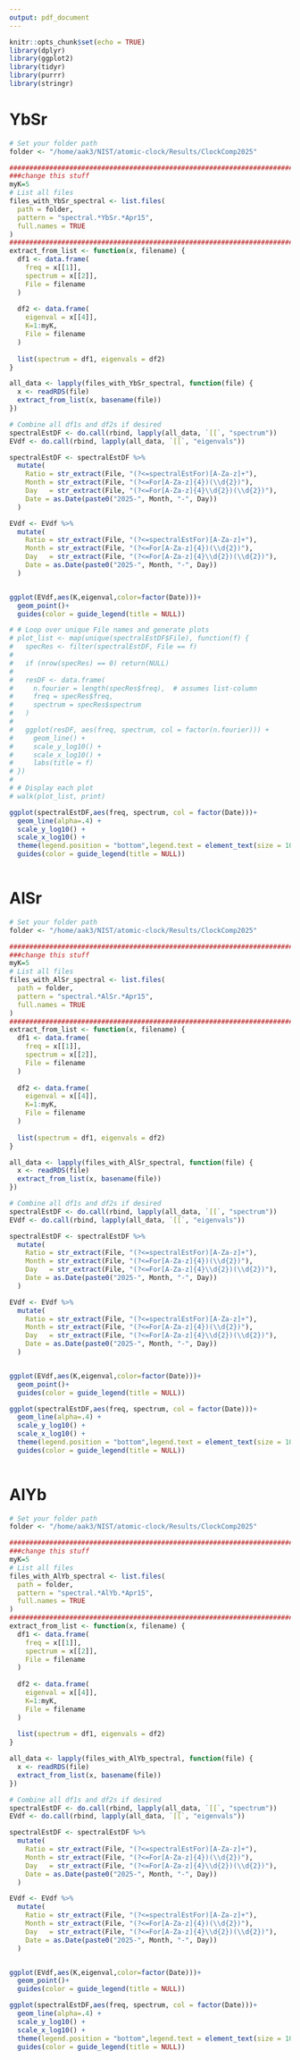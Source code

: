 ```yaml
---
output: pdf_document
---
```


```r
knitr::opts_chunk$set(echo = TRUE)
library(dplyr)
library(ggplot2)
library(tidyr)
library(purrr)
library(stringr)

```


# YbSr

```r

# Set your folder path
folder <- "/home/aak3/NIST/atomic-clock/Results/ClockComp2025"  

###################################################################################
###change this stuff
myK=5
# List all files 
files_with_YbSr_spectral <- list.files(
  path = folder,
  pattern = "spectral.*YbSr.*Apr15",
  full.names = TRUE
)
####################################################################################
extract_from_list <- function(x, filename) {
  df1 <- data.frame(
    freq = x[[1]],
    spectrum = x[[2]],
    File = filename
  )
  
  df2 <- data.frame(
    eigenval = x[[4]],
    K=1:myK,
    File = filename
  )
  
  list(spectrum = df1, eigenvals = df2)
}

all_data <- lapply(files_with_YbSr_spectral, function(file) {
  x <- readRDS(file)
  extract_from_list(x, basename(file))
})

# Combine all df1s and df2s if desired
spectralEstDF <- do.call(rbind, lapply(all_data, `[[`, "spectrum"))
EVdf <- do.call(rbind, lapply(all_data, `[[`, "eigenvals"))

spectralEstDF <- spectralEstDF %>%
  mutate(
    Ratio = str_extract(File, "(?<=spectralEstFor)[A-Za-z]+"),
    Month = str_extract(File, "(?<=For[A-Za-z]{4})(\\d{2})"),
    Day   = str_extract(File, "(?<=For[A-Za-z]{4}\\d{2})(\\d{2})"),
    Date = as.Date(paste0("2025-", Month, "-", Day))
  )

EVdf <- EVdf %>%
  mutate(
    Ratio = str_extract(File, "(?<=spectralEstFor)[A-Za-z]+"),
    Month = str_extract(File, "(?<=For[A-Za-z]{4})(\\d{2})"),
    Day   = str_extract(File, "(?<=For[A-Za-z]{4}\\d{2})(\\d{2})"),
    Date = as.Date(paste0("2025-", Month, "-", Day))
  )


ggplot(EVdf,aes(K,eigenval,color=factor(Date)))+
  geom_point()+
  guides(color = guide_legend(title = NULL))

# # Loop over unique File names and generate plots
# plot_list <- map(unique(spectralEstDF$File), function(f) {
#   specRes <- filter(spectralEstDF, File == f)
# 
#   if (nrow(specRes) == 0) return(NULL)
# 
#   resDF <- data.frame(
#     n.fourier = length(specRes$freq),  # assumes list-column
#     freq = specRes$freq,
#     spectrum = specRes$spectrum
#   )
# 
#   ggplot(resDF, aes(freq, spectrum, col = factor(n.fourier))) +
#     geom_line() +
#     scale_y_log10() +
#     scale_x_log10() +
#     labs(title = f)
# })
# 
# # Display each plot
# walk(plot_list, print)
```

```r

ggplot(spectralEstDF,aes(freq, spectrum, col = factor(Date)))+
  geom_line(alpha=.4) +
  scale_y_log10() +
  scale_x_log10() +
  theme(legend.position = "bottom",legend.text = element_text(size = 10)) +
  guides(color = guide_legend(title = NULL))
  

```




# AlSr

```r

# Set your folder path
folder <- "/home/aak3/NIST/atomic-clock/Results/ClockComp2025"  

###################################################################################
###change this stuff
myK=5
# List all files 
files_with_AlSr_spectral <- list.files(
  path = folder,
  pattern = "spectral.*AlSr.*Apr15",
  full.names = TRUE
)
####################################################################################
extract_from_list <- function(x, filename) {
  df1 <- data.frame(
    freq = x[[1]],
    spectrum = x[[2]],
    File = filename
  )
  
  df2 <- data.frame(
    eigenval = x[[4]],
    K=1:myK,
    File = filename
  )
  
  list(spectrum = df1, eigenvals = df2)
}

all_data <- lapply(files_with_AlSr_spectral, function(file) {
  x <- readRDS(file)
  extract_from_list(x, basename(file))
})

# Combine all df1s and df2s if desired
spectralEstDF <- do.call(rbind, lapply(all_data, `[[`, "spectrum"))
EVdf <- do.call(rbind, lapply(all_data, `[[`, "eigenvals"))

spectralEstDF <- spectralEstDF %>%
  mutate(
    Ratio = str_extract(File, "(?<=spectralEstFor)[A-Za-z]+"),
    Month = str_extract(File, "(?<=For[A-Za-z]{4})(\\d{2})"),
    Day   = str_extract(File, "(?<=For[A-Za-z]{4}\\d{2})(\\d{2})"),
    Date = as.Date(paste0("2025-", Month, "-", Day))
  )

EVdf <- EVdf %>%
  mutate(
    Ratio = str_extract(File, "(?<=spectralEstFor)[A-Za-z]+"),
    Month = str_extract(File, "(?<=For[A-Za-z]{4})(\\d{2})"),
    Day   = str_extract(File, "(?<=For[A-Za-z]{4}\\d{2})(\\d{2})"),
    Date = as.Date(paste0("2025-", Month, "-", Day))
  )


ggplot(EVdf,aes(K,eigenval,color=factor(Date)))+
  geom_point()+
  guides(color = guide_legend(title = NULL))

```

```r

ggplot(spectralEstDF,aes(freq, spectrum, col = factor(Date)))+
  geom_line(alpha=.4) +
  scale_y_log10() +
  scale_x_log10() +
  theme(legend.position = "bottom",legend.text = element_text(size = 10)) +
  guides(color = guide_legend(title = NULL))
  

```




# AlYb

```r

# Set your folder path
folder <- "/home/aak3/NIST/atomic-clock/Results/ClockComp2025"  

###################################################################################
###change this stuff
myK=5
# List all files 
files_with_AlYb_spectral <- list.files(
  path = folder,
  pattern = "spectral.*AlYb.*Apr15",
  full.names = TRUE
)
####################################################################################
extract_from_list <- function(x, filename) {
  df1 <- data.frame(
    freq = x[[1]],
    spectrum = x[[2]],
    File = filename
  )
  
  df2 <- data.frame(
    eigenval = x[[4]],
    K=1:myK,
    File = filename
  )
  
  list(spectrum = df1, eigenvals = df2)
}

all_data <- lapply(files_with_AlYb_spectral, function(file) {
  x <- readRDS(file)
  extract_from_list(x, basename(file))
})

# Combine all df1s and df2s if desired
spectralEstDF <- do.call(rbind, lapply(all_data, `[[`, "spectrum"))
EVdf <- do.call(rbind, lapply(all_data, `[[`, "eigenvals"))

spectralEstDF <- spectralEstDF %>%
  mutate(
    Ratio = str_extract(File, "(?<=spectralEstFor)[A-Za-z]+"),
    Month = str_extract(File, "(?<=For[A-Za-z]{4})(\\d{2})"),
    Day   = str_extract(File, "(?<=For[A-Za-z]{4}\\d{2})(\\d{2})"),
    Date = as.Date(paste0("2025-", Month, "-", Day))
  )

EVdf <- EVdf %>%
  mutate(
    Ratio = str_extract(File, "(?<=spectralEstFor)[A-Za-z]+"),
    Month = str_extract(File, "(?<=For[A-Za-z]{4})(\\d{2})"),
    Day   = str_extract(File, "(?<=For[A-Za-z]{4}\\d{2})(\\d{2})"),
    Date = as.Date(paste0("2025-", Month, "-", Day))
  )


ggplot(EVdf,aes(K,eigenval,color=factor(Date)))+
  geom_point()+
  guides(color = guide_legend(title = NULL))

```

```r

ggplot(spectralEstDF,aes(freq, spectrum, col = factor(Date)))+
  geom_line(alpha=.4) +
  scale_y_log10() +
  scale_x_log10() +
  theme(legend.position = "bottom",legend.text = element_text(size = 10)) +
  guides(color = guide_legend(title = NULL))
  

```




<!-- # Weird Yb data -->

<!-- ```{r,fig.height=4,echo=F,message=FALSE, warning=FALSE} -->

<!-- folderLocation="/home/aak3/NIST/atomic-clock/" -->

<!-- source(file = paste(folderLocation,"Code/ComparisonAnalysis2025/0_data_load.R",sep="")) -->
<!-- source(file = paste(folderLocation,"Code/ComparisonAnalysis2025/1_EDA.R",sep="")) -->

<!-- colnames(YbSr_df)[2:3]=c("MJD","value") -->
<!-- colnames(AlYb_df)[2:3]=c("MJD","value") -->
<!-- colnames(AlSr_df)[2:3]=c("MJD","value") -->

<!-- ##### weird Yb data -->
<!-- ybsr36=filter(YbSr_df,date=="2025-03-06" | date=="2025-03-07"| date=="2025-03-04") -->
<!-- alyb36=filter(AlYb_df,date=="2025-03-06"| date=="2025-03-07"| date=="2025-03-04") -->

<!-- ggplot(ybsr36,aes(MJD,value,color=factor(date)))+ -->
<!--   geom_point()+ -->
<!--   theme(legend.position = "bottom",legend.text = element_text(size = 10)) + -->
<!--   guides(color = guide_legend(title = NULL))+ -->
<!--   ylab("YbSr") -->

<!-- ggplot(alyb36,aes(MJD,value,color=factor(date)))+ -->
<!--   geom_point() -->
<!-- ``` -->




<!-- # Understand one day -->

<!-- ```{r} -->

<!-- oneDay=filter(AlSr_df,date=="2025-02-27",MJD<60733.8496 & MJD>60733.849) -->
<!-- oneDay$MJD -->

<!-- ggplot(oneDay,aes(MJD,value))+ -->
<!--   geom_point() -->

<!-- df=oneDay -->

<!-- oneDay=filter(AlSr_df,date=="2025-02-27") -->
<!-- table(diff(oneDay$MJD)) -->


<!-- ``` -->


<!-- # EDA all days -->

<!-- ```{r} -->

<!-- ggplot(AlSr_df,aes(factor(Date),value))+ -->
<!--   geom_boxplot() -->

<!-- ``` -->


